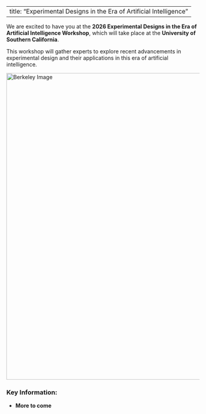 
---
title: "Experimental Designs in the Era of Artificial Intelligence"
---


We are excited to have you at the **2026 Experimental Designs in the Era of Artificial Intelligence Workshop**, which will take place at the **University of Southern California**.

This workshop will gather experts to explore recent advancements in experimental design and their applications in this era of artificial intelligence. 

<img src="usc_photo_1.jpeg" alt="Berkeley Image" width="800px" />  <!-- Adjust the width as needed -->

### Key Information:
- **More to come**


